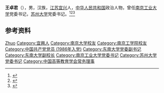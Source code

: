 {{Infobox officeholder
| 姓名          = 王卓君
| 性別                      = 男
| 民族                        = [[汉族|汉族]]
| 出生日期                  = {{birth date and age|1958|3|16}}
| 出生地點                  = 
| 國籍                      = {{中华人民共和国}}
| 政黨                      = {{中国共产党}}
| 母校                      = [[南京大学|南京大学]]<br>[[南京工学院|南京工学院]]
}}
'''王卓君'''（{{bd|1958年|3月16日|}}），男，汉族，[[江苏|江苏]][[宜兴|宜兴]]人，[[中华人民共和国|中华人民共和国]]政治人物，曾任[[南京工业大学|南京工业大学]]党委书记，[[苏州大学|苏州大学]]党委书记。<ref>{{Cite news|title=江涌出任苏州大学党委书记，王卓君不再担任|url=https://www.thepaper.cn/newsDetail_forward_1727149|accessdate=2020-12-29|work=澎湃新闻|date=2017-07-07|archive-date=2017-07-07|archive-url=https://web.archive.org/web/20170707195549/http://www.thepaper.cn/newsDetail_forward_1727149|dead-url=no}}</ref><ref>{{Cite web|title=王卓君委员|url=http://www.jsrd.gov.cn/rdgk/cwhld/wy/d_9352/|accessdate=2020-12-29|work=江苏人大}}</ref><ref>{{Cite web|title=王卓君(1958-):南京工学院哲学与科学系1984年硕士毕业校友|url=https://seuaa.seu.edu.cn/_t88/2008/0306/c1678a26365/page.htm|accessdate=2020-12-29|work=东南大学校友总会}}</ref>

== 参考资料 ==
{{reflist}}

{{Navboxes 
| title  = 王卓君在[[中国高等教育学会|中国高等教育学会]]的职务
| list1  =
{{中国高等教育学会第七届理事会}}
}}
{{苏州大学}}

{{Authority control}}
{{DEFAULTSORT:Wang王}}
[[Category:王姓|Zhuo]]
[[Category:宜興人|Category:宜興人]]
[[Category:南京大学校友|Category:南京大学校友]]
[[Category:南京工学院校友|Category:南京工学院校友]]
[[Category:中国共产党党员_(1986年入党)|Category:中国共产党党员 (1986年入党)]]
[[Category:东南大学党委副书记|Category:东南大学党委副书记]]
[[Category:东南大学副校长|Category:东南大学副校长]]
[[Category:南京工业大学党委书记|Category:南京工业大学党委书记]]
[[Category:苏州大学党委书记|Category:苏州大学党委书记]]
[[Category:中国高等教育学会常务理事|Category:中国高等教育学会常务理事]]

{{中国人物小作品}}